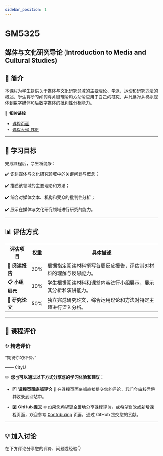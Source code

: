 ```yaml
---
sidebar_position: 1
---
```


# SM5325
## 媒体与文化研究导论 (Introduction to Media and Cultural Studies)

## **📘 简介**
本课程为学生提供关于媒体与文化研究领域的主要理论、学派、运动和研究方法的概述。学生将学习如何将关键理论和方法论应用于自己的研究，并发展对从模拟媒体到数字媒体和后数字媒体的批判性分析能力。

🔗 **相关链接**
- [课程页面](https://www.cityu.edu.hk/catalogue/pg/202425/course/SM5325.htm)
- [课程大纲 PDF](https://www.cityu.edu.hk/catalogue/pg/202425/course/SM5325.pdf)

---

## **🎯 学习目标**

完成课程后，学生将能够：

✔️ 识别媒体与文化研究领域中的关键问题与概念；

✔️ 描述该领域的主要理论和方法；

✔️ 综合对媒体文本、机构和受众的批判性分析；

✔️ 展示在媒体与文化研究领域进行研究的能力。

---

## **📊 评估方式**

| **评估项目**          | **权重** | **具体描述**                                                                                       |
|----------------------|---------|---------------------------------------------------------------------------------------------------|
| **📂 阅读报告**       | 20%      | 根据指定阅读材料撰写每周反应报告，评估其对材料的理解与反思能力。                                         |
| **📋 小组展示**       | 30%      | 学生根据阅读材料和课堂内容进行小组展示，展示其分析和演讲能力。                                           |
| **📂 研究论文**       | 50%      | 独立完成研究论文，综合运用理论和方法对特定主题进行深入分析。                                               |

---

## **💬 课程评价**

### ✨ **精选评价**
<div className={commentStyles.commentBox}>
    <p className={commentStyles.commentText}>
        “期待你的评价。”
    </p>
    <p className={commentStyles.commentAuthor}>—— CityU</p>
</div>

✏️ **您也可以通过以下方式分享您的学习体验和建议：**

- 1️⃣ **课程页面底部评论**
💬 在课程页面底部直接提交您的评论，我们会审核后将其收录到网站中。

- 2️⃣ **GitHub 提交**
🌐 如果您希望更全面地分享课程评价，或希望修改或新增课程页面，欢迎参考 [Contributing](https://penjc.github.io/cityU-navigator/contributing) 页面，通过 GitHub 提交您的贡献。

---

## **💡 加入讨论**

在下方评论分享您的评价、问题或经验👇
<Utterances />
